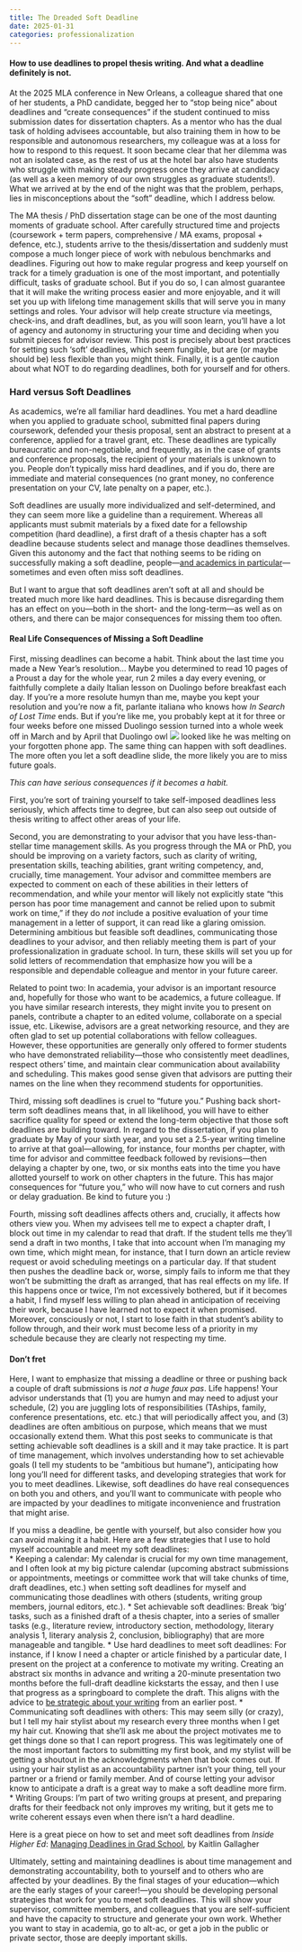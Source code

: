 ```yaml
---
title: The Dreaded Soft Deadline
date: 2025-01-31
categories: professionalization
---
```



#### How to use deadlines to propel thesis writing. And what a deadline definitely is not.

At the 2025 MLA conference in New Orleans, a colleague shared that one of her students, a PhD candidate, begged her to “stop being nice” about deadlines and “create consequences” if the student continued to miss submission dates for dissertation chapters. As a mentor who has the dual task of holding advisees accountable, but also training them in how to be responsible and autonomous researchers, my colleague was at a loss for how to respond to this request. It soon became clear that her dilemma was not an isolated case, as the rest of us at the hotel bar also have students who struggle with making steady progress once they arrive at candidacy (as well as a keen memory of our own struggles as graduate students!). What we arrived at by the end of the night was that the problem, perhaps, lies in misconceptions about the “soft” deadline, which I address below.

The MA thesis / PhD dissertation stage can be one of the most daunting moments of graduate school. After carefully structured time and projects (coursework + term papers, comprehensive / MA exams, proposal + defence, etc.), students arrive to the thesis/dissertation and suddenly must compose a much longer piece of work with nebulous benchmarks and deadlines. Figuring out how to make regular progress and keep yourself on track for a timely graduation is one of the most important, and potentially difficult, tasks of graduate school. But if you do so, I can almost guarantee that it will make the writing process easier and more enjoyable, and it will set you up with lifelong time management skills that will serve you in many settings and roles. Your advisor will help create structure via meetings, check-ins, and draft deadlines, but, as you will soon learn, you’ll have a lot of agency and autonomy in structuring your time and deciding when you submit pieces for advisor review. This post is precisely about best practices for setting such ‘soft’ deadlines, which seem fungible, but are (or maybe should be) less flexible than you might think. Finally, it is a gentle caution about what NOT to do regarding deadlines, both for yourself and for others.


### Hard versus Soft Deadlines
As academics, we’re all familiar hard deadlines. You met a hard deadline when you applied to graduate school, submitted final papers during coursework, defended your thesis proposal, sent an abstract to present at a conference, applied for a travel grant, etc. These deadlines are typically bureaucratic and non-negotiable, and frequently, as in the case of grants and conference proposals, the recipient of your materials is unknown to you. People don’t typically miss hard deadlines, and if you do, there are immediate and material consequences (no grant money, no conference presentation on your CV, late penalty on a paper, etc.). 

Soft deadlines are usually more individualized and self-determined, and they can seem more like a guideline than a requirement. Whereas all applicants must submit materials by a fixed date for a fellowship competition (hard deadline), a first draft of a thesis chapter has a soft deadline because students select and manage those deadlines themselves. Given this autonomy and the fact that nothing seems to be riding on successfully making a soft deadline, people—[and academics in particular](https://www.insidehighered.com/advice/2012/08/01/essay-academics-and-importance-deadlines)—sometimes and even often miss soft deadlines.

But I want to argue that soft deadlines aren’t soft at all and should be treated much more like hard deadlines. This is because disregarding them has an effect on you—both in the short- and the long-term—as well as on others, and there can be major consequences for missing them too often. 

#### Real Life Consequences of Missing a Soft Deadline
First, missing deadlines can become a habit. Think about the last time you made a New Year’s resolution... Maybe you determined to read 10 pages of a Proust a day for the whole year, run 2 miles a day every evening, or faithfully complete a daily Italian lesson on Duolingo before breakfast each day. If you’re a more resolute humyn than me, maybe you kept your resolution and you’re now a fit, parlante italianə who knows how _In Search of Lost Time_ ends. But if you’re like me, you probably kept at it for three or four weeks before one missed Duolingo session turned into a whole week off in March and by April that Duolingo owl ![](/assets/images/Due-Owl-Sad.jpg) looked like he was melting on your forgotten phone app. The same thing can happen with soft deadlines. The more often you let a soft deadline slide, the more likely you are to miss future goals. 

_This can have serious consequences if it becomes a habit._ 

First, you’re sort of training yourself to take self-imposed deadlines less seriously, which affects time to degree, but can also seep out outside of thesis writing to affect other areas of your life. 

Second, you are demonstrating to your advisor that you have less-than-stellar time management skills. As you progress through the MA or PhD, you should be improving on a variety factors, such as clarity of writing, presentation skills, teaching abilities, grant writing competency, and, crucially, time management. Your advisor and committee members are expected to comment on each of these abilities in their letters of recommendation, and while your mentor will likely not explicitly state “this person has poor time management and cannot be relied upon to submit work on time,” if they do _not_ include a positive evaluation of your time management in a letter of support, it can read like a glaring omission. Determining ambitious but feasible soft deadlines, communicating those deadlines to your advisor, and then reliably meeting them is part of your professionalization in graduate school. In turn, these skills will set you up for solid letters of recommendation that emphasize how you will be a responsible and dependable colleague and mentor in your future career. 

Related to point two: In academia, your advisor is an important resource and, hopefully for those who want to be academics, a future colleague. If you have similar research interests, they might invite you to present on panels, contribute a chapter to an edited volume, collaborate on a special issue, etc. Likewise, advisors are a great networking resource, and they are often glad to set up potential collaborations with fellow colleagues. However, these opportunities are generally only offered to former students who have demonstrated reliability—those who consistently meet deadlines, respect others’ time, and maintain clear communication about availability and scheduling. This makes good sense given that advisors are putting their names on the line when they recommend students for opportunities.

Third, missing soft deadlines is cruel to “future you.” Pushing back short-term soft deadlines means that, in all likelihood, you will have to either sacrifice quality for speed or extend the long-term objective that those soft deadlines are building toward. In regard to the dissertation, if you plan to graduate by May of your sixth year, and you set a 2.5-year writing timeline to arrive at that goal—allowing, for instance, four months per chapter, with time for advisor and committee feedback followed by revisions—then delaying a chapter by one, two, or six months eats into the time you have allotted yourself to work on other chapters in the future. This has major consequences for “future you,” who will now have to cut corners and rush or delay graduation. Be kind to future you :)

Fourth, missing soft deadlines affects others and, crucially, it affects how others view you. When my advisees tell me to expect a chapter draft, I block out time in my calendar to read that draft. If the student tells me they’ll send a draft in two months, I take that into account when I’m managing my own time, which might mean, for instance, that I turn down an article review request or avoid scheduling meetings on a particular day. If that student then pushes the deadline back or, worse, simply fails to inform me that they won’t be submitting the draft as arranged, that has real effects on my life. If this happens once or twice, I’m not excessively bothered, but if it becomes a habit, I find myself less willing to plan ahead in anticipation of receiving their work, because I have learned not to expect it when promised. Moreover, consciously or not, I start to lose faith in that student’s ability to follow through, and their work must become less of a priority in my schedule because they are clearly not respecting my time.

#### Don't fret
Here, I want to emphasize that missing a deadline or three or pushing back a couple of draft submissions is _not a huge faux pas_. Life happens! Your advisor understands that (1) you are humyn and may need to adjust your schedule, (2) you are juggling lots of responsibilities (TAships, family, conference presentations, etc. etc.) that will periodically affect you, and (3) deadlines are often ambitious on purpose, which means that we must occasionally extend them. What this post seeks to communicate is that setting achievable soft deadlines is a skill and it may take practice. It is part of time management, which involves understanding how to set achievable goals (I tell my students to be "ambitious but humane"), anticipating how long you’ll need for different tasks, and developing strategies that work for you to meet deadlines. Likewise, soft deadlines do have real consequences on both you and others, and you’ll want to communicate with people who are impacted by your deadlines to mitigate inconvenience and frustration that might arise. 

If you miss a deadline, be gentle with yourself, but also consider how you can avoid making it a habit. Here are a few strategies that I use to hold myself accountable and meet my soft deadlines:  
* Keeping a calendar: My calendar is crucial for my own time management, and I often look at my big picture calendar (upcoming abstract submissions or appointments, meetings or committee work that will take chunks of time, draft deadlines, etc.) when setting soft deadlines for myself and communicating those deadlines with others (students, writing group members, journal editors, etc.). 
* Set achievable soft deadlines: Break ‘big’ tasks, such as a finished draft of a thesis chapter, into a series of smaller tasks (e.g., literature review, introductory section, methodology, literary analysis 1, literary analysis 2, conclusion, bibliography) that are more manageable and tangible. 
* Use hard deadlines to meet soft deadlines: For instance, if I know I need a chapter or article finished by a particular date, I present on the project at a conference to motivate my writing. Creating an abstract six months in advance and writing a 20-minute presentation two months before the full-draft deadline kickstarts the essay, and then I use that progress as a springboard to complete the draft. This aligns with the advice to [be strategic about your writing](https://tamaraleemitchell.github.io/posts/2021-09-01-early-advice.html#be-strategic-about-your-writing) from an earlier post.
* Communicating soft deadlines with others: This may seem silly (or crazy), but I tell my hair stylist about my research every three months when I get my hair cut. Knowing that she’ll ask me about the project motivates me to get things done so that I can report progress. This was legitimately one of the most important factors to submitting my first book, and my stylist will be getting a shoutout in the acknowledgments when that book comes out. If using your hair stylist as an accountability partner isn’t your thing, tell your partner or a friend or family member. And of course letting your advisor know to anticipate a draft is a great way to make a soft deadline more firm. 
* Writing Groups: I’m part of two writing groups at present, and preparing drafts for their feedback not only improves my writing, but it gets me to write coherent essays even when there isn’t a hard deadline. 

Here is a great piece on how to set and meet soft deadlines from _Inside Higher Ed_: [Managing Deadlines in Grad School](https://www.insidehighered.com/blogs/gradhacker/managing-deadlines-grad-school), by Kaitlin Gallagher 

Ultimately, setting and maintaining deadlines is about time management and demonstrating accountability, both to yourself and to others who are affected by your deadlines. By the final stages of your education—which are the early stages of your career!—you should be developing personal strategies that work for you to meet soft deadlines. This will show your supervisor, committee members, and colleagues that you are self-sufficient and have the capacity to structure and generate your own work. Whether you want to stay in academia, go to alt-ac, or get a job in the public or private sector, those are deeply important skills.


